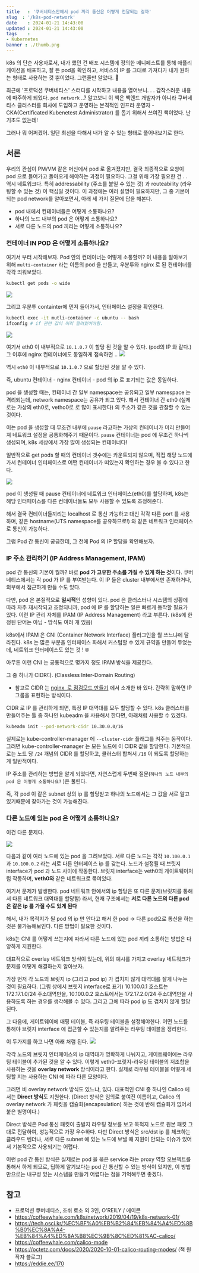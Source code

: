 ```yaml
---
title   : '쿠버네티스안에서 pod 끼리 통신은 어떻게 전달되는 걸까'
slug  : '/k8s-pod-network'
date    : 2024-01-21 14:43:00
updated : 2024-01-21 14:43:00
tags    : 
- Kubernetes
banner : ./thumb.png
---
```


k8s 의 단순 사용자로서, 내가 했던 건 배포 시스템에 정의한 메니페스트를 통해 애플리케이션을 배포하고, 잘 뜬 pod을 확인하고, 서비스의 IP 를 그대로 가져다가 내가 원하는 형태로 사용하는 것 뿐이었다. 그런줄만 알았다. 🥹

최근에 '프로덕션 쿠버네티스'  스터디를 시작하고 내용을 열어보니. . . 갑작스러운 내용에 마주하게 되었다. `pod network` ..?  알고보니 이 책은 백엔드 개발자가 아니라 쿠버네티스 클러스터를 회사에 도입하고 운영하는 본격적인 인프라 운영자 - CKA(Certificated Kubenetest Administrator) 를 돕기 위해서 쓰여진 책이었다. 난 기초도 없는데! 

그러나 뭐 어쩌겠어. 일단 최선을 다해서 내가 알 수 있는 형태로 풀어내보기로 한다. 

## 서론 

우리의 관심이 PM/VM 같은 머신에서 pod 로 옮겨졌지만, 결국 최종적으로 요청이 pod 으로 들어가고 돌아오게 해야하는 과정이 필요하다. 그걸 위해 가장 필요한 건 . . 역시 네트워크다. 특히 addressability (주소를 붙일 수 있는 것) 과 routeability (라우팅할 수 있는 것) 이 핵심일 것이다. 이 과정에는 여러 설명이 필요하지만, 그 중 기본이 되는 pod network를 알아보면서, 아래 세 가지 질문에 답을 해본다. 

- pod 내에서 컨테이너들은 어떻게 소통하나요? 
- 하나의 노드 내부의 pod 은 어떻게 소통하나요? 
- 서로 다른 노드의 pod 끼리는 어떻게 소통하나요? 


### 컨테이너 IN POD 은 어떻게 소통하나요? 

여기서 부터 시작해보자. Pod 안의 컨테이너는 어떻게 소통할까? 이 내용을 알아보기 위해 `multi-container` 라는 이름의 pod 을 만들고, 우분투와 nginx 로 된 컨테이너를 각각 띄워보았다. 

```bash 
kubectl get pods -o wide
```

![](./1.png)

그리고 우분투 containter에 먼저 들어가서, 인터페이스 설정을 확인한다. 
```bash 
kubectl exec -it mutli-container -c ubuntu -- bash
ifconfig # if 관련 값이 미리 깔려있어야함.
```
![](./2.png)

여기서 eth0 이 내부적으로 `10.1.0.7` 이 할당 된 것을 알 수 있다. (pod의 IP 와 같다.) 그 이후에 nginx 컨테이너에도 동일하게 접속하면 .. 
![](./3.png)

역시 `eth0` 이 내부적으로 `10.1.0.7` 으로 할당된 것을 알 수 있다. 

즉, ubuntu 컨테이너 - nginx 컨테이너 - pod 의 ip 로 표기되는 값은 동일하다. 

pod 을 생성할 때는, 컨테이너 간 일부 namespace는 공유되고 일부 namespace 는 격리되는데, network namespace는 공유가 되고 있다. 해서 컨테이너 간 eth0 (실제로는 가상의 eth0로, vetho0로 로 많이 표시한다) 의 주소가 같은 것을 관찰할 수 있는 것이다. 

이는 pod 을 생성할 때 무조건 내부에 `pause` 라고하는 가상의 컨테이너가 미리 만들어져 네트워크 설정을 공통화해주기 때문이다. `pause` 컨테이너는 pod 에 무조건 하나씩 생성되며, k8s 세상에서 가장 많이 생성되는 컨테이너다! 

일반적으로 get pods 할 때의 컨테이너 갯수에는 카운트되지 않으며, 직접 해당 노드에 가서 컨테이너 인터페이스로 어떤 컨테이너가 떠있는지 확인하는 경우 볼 수 있다고 한다. 

![](./4.png)

pod 이 생성될 때 pause 컨테이너에 네트워크 인터페이스(eth0)를 할당하며, k8s는 해당 인터페이스를 다른 컨테이너들도 모두 사용할 수 있도록 조정해준다. 

해서 결국 컨테이너들끼리는 localhost 로 통신 가능하고 대신 각각 다른 port 를 사용하며, 같은 hostname(UTS namespace를 공유하므로!) 와 같은 네트워크 인터페이스로 통신이 가능하다. 

그럼 Pod 간 통신이 궁금한데, 그 전에 Pod 의 IP 할당을 확인해보자. 

### IP 주소 관리하기 (IP Address Management, IPAM)

pod 간 통신의 기본이 뭘까? 바로 **pod 가 고유한 주소를 가질 수 있게 하는 것**이다. 쿠버네티스에서는 각 pod 가  IP 를 부여받는다. 이 IP 들은 cluster 내부에서만 존재하거나, 외부에서 접근하게 만들 수도 있다. 

다만, pod 은 본질적으로 **일시적**인 성향이 있다. pod 은 클러스터나 시스템의 상황에 따라 자주 재시작되고 조정되니까, pod 에 IP 를 할당하는 일은 빠르게 동작할 필요가 있다. 이런 IP 관리 자체를 IPAM (IP Address Management) 라고 부른다. (k8s에 한정된 단어는 아님 - 방식도 여러 개 있음) 

k8s에서 IPAM 은 CNI (Container Network Interface) 플러그인을 뭘 쓰느냐에 달라진다. k8s 는 많은 부분을 인터페이스 화해서 커스텀할 수 있게 규약을 만들어 두었는데, 네트워크 인터페이스도 있는 것 ! 🌐

아무튼 이런 CNI 는 공통적으로 몇가지 정도 IPAM 방식을 제공한다. 

그 중 하나가 CIDR다. (Classless Inter-Domain Routing) 
- 참고로 CIDR 는 [nginx  로 점검모드 만들기](https://juneyr.dev/nginx-maintenance) 에서 소개한 바 있다. 간략히 말하면 IP 그룹을 표현하는 방식이다. 

CIDR 로 IP 를 관리하게 되면, 특정 IP 대역대를 모두 할당할 수 있다. k8s 클러스터를 만들어주는 툴 중 하나인 kubeadm 을 사용해서 한다면, 아래처럼 사용할 수 있겠다.  

```bash 
kubeadm init --pod-network-cidr 10.30.0.0/16
```

실제로는 kube-controller-manager 에 `--cluster-cidr` 플래그를 켜주는 동작이다. 그러면 kube-controller-manager 는 모든 노드에 이 CIDR 값을 할당한다. 기본적으로는 노드 당 `/24` 개념의 CIDR 를 할당하고, 클러스터 합쳐서 `/16` 이 되도록 할당하는 게 일반적이다. 

IP 주소를 관리하는 방법을 알게 되었다면, 자연스럽게 두번째 질문(`하나의 노드 내부의 pod 은 어떻게 소통하나요?` )은 풀린다. 

즉, 각 pod 이 같은 subnet 상의 ip 를 할당받고 하나의 노드에서는 그 값을 서로 알고 있기때문에 찾아가는 것이 가능해진다. 


### 다른 노드에 있는 pod 은 어떻게 소통하나요? 

이건 다른 문제다.  

![](./5.png)

다음과 같이 여러 노드에 있는 pod 을 그려보았다. 서로 다른 노드는 각각 `10.100.0.1` 과 `10.100.0.2` 라는 서로 다른 인터페이스 ip 를 갖는다. 노드가 설정될 때 브릿지 interface가 pod 과 노드 사이에 작동한다. 브릿지 interface는 veth0의  게이트웨이처럼 작동하며, **veth0와** 같은 네트워크로 묶여있다.

여기서 문제가 발생한다. pod 네트워크 안에서의 ip 할당은 또 다른 문제(브릿지를 통해서 다른 네트워크 대역대를 할당함) 라서, 현재 구조에서는 **서로 다른 노드의 다른 pod 은 같은 ip 를 가질 수도 있게 된다** 

해서, 내가 목적지가 될 pod 의 ip 만 안다고 해서 한 pod -> 다른 pod으로 통신을 하는 것은 불가능해보인다. 다른 방법이 필요한 것이다. 

k8s는 CNI 를 어떻게 쓰는지에 따라서 다른 노드에 있는 pod 끼리 소통하는 방법은 다양하게 지원한다. 

대표적으로 overlay 네트워크 방식이 있는데, 위의 예시를 가지고 overlay 네트워크가 문제를 어떻게 해결하는지 알아보자. 

가장 먼저 각 노드의 브릿지 ip (그리고 pod ip) 가 겹치지 않게 대역대를 잘게 나누는 것이 필요하다. (그림 상에서 브릿지 interface로 표기)  10.100.0.1 호스트는 172.17.1.0/24 주소대역만을, 10.100.0.2 호스트에서는 172.17.2.0/24 주소대역만을 사용하도록 하는 경우를 생각해볼 수 있다. 그리고 그에 따라 pod ip 도 겹치지 않게 할당된다. 

그 다음에, 게이트웨이에 매핑 테이블, 즉 라우팅 테이블을 설정해야한다. 어떤 노드를 통해야 브릿지 interface 에 접근할 수 있는지를 알려주는 라우팅 테이블을 정리한다. 

이 두가지를 하고 나면 아래 처럼 된다. 
![](./6.png)

각각 노드의 브릿지 인터페이스의 ip 대역대가 명확하게 나눠지고, 게이트웨이에는 라우팅 테이블이 추가된 것을 알 수 있다. 이렇게 veth0-브릿지-라우팅 테이블의 저조합을 사용하는 것을 **overlay network** 방식이라고 한다. 실제로 라우팅 테이블을 어떻게 세팅할 지는 사용하는 CNI 에 따라 다른 모양이다. 

그러면 비 overlay network 방식도 있느냐, 있다. 
대표적인 CNI 중 하나인 Calico 에서는 **Direct 방식**도 지원한다. (Direct 방식은 임의로 붙여진 이름이고, Calico 의 overlay network 가 패킷을 캡슐화(encapsulation) 하는 것에 반해 캡슐화가 없어서 붙은 별명이다.) 

Direct 방식은 Pod 통신 패킷이 출발지 라우팅 정보를 보고 목적지 노드로 원본 패킷 그대로 전달하여, 성능적으로 가장 우수하다. 다만 Direct 방식은 src/dst ip 를 체크하는 클라우드 벤더나, 서로 다른 subnet 에 있는 노드에 보낼 때 지원이 안되는 이슈가 있어서 기본적으로 사용되기는 어렵다. 

이런 pod 간 통신 방식은 실제로는 pod 을 묶은 service 라는 proxy 역할 오브젝트를 통해서 하게 되므로, 딥하게 알기보다는 pod 간 통신할 수 있는 방식이 있지만, 이 방법만으로는 내구성 있는 시스템을 만들기 어렵다는 점을 기억해두면 좋겠다.


## 참고 

- 프로덕션 쿠버네티스, 조쉬 로소 외 3인, O'REILY / 에이콘
- https://coffeewhale.com/k8s/network/2019/04/19/k8s-network-01/
- https://tech.osci.kr/%EC%BF%A0%EB%B2%84%EB%84%A4%ED%8B%B0%EC%8A%A4-%EB%84%A4%ED%8A%B8%EC%9B%8C%ED%81%AC-calico/
- https://coffeewhale.com/calico-mode
- https://octetz.com/docs/2020/2020-10-01-calico-routing-modes/ (책 원작자 블로그)
- https://eddie.ee/170
